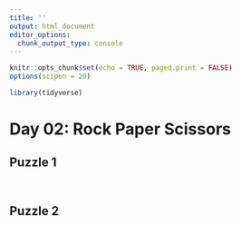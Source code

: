 ```yaml
---
title: ''
output: html_document
editor_options: 
  chunk_output_type: console
---
```


```r
knitr::opts_chunk$set(echo = TRUE, paged.print = FALSE)
options(scipen = 20)

library(tidyverse)
```

# Day 02: Rock Paper Scissors

## Puzzle 1



```r
```


```r
```




## Puzzle 2



```r
```